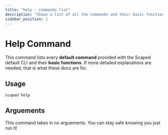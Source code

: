 ```yaml
---
title: "help - commands list"
description: "Shows a list of all the commands and their basic functions."
sidebar_position: 1
---
```


# Help Command

This command lists every **default command** provided with the Scaped default CLI and their **basic functions**.
If more detailed explanations are needed, that is what these docs are for.

## Usage

```bash title="Command Terminal"
scaped help
```

## Arguements

This command takes in no arguements. You can stay safe knowing you just run it!